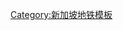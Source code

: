 {{鐵道路線|
| 模板名稱 =新加坡地鐵環線
| 名稱 = [[新加坡地鐵]][[新加坡地铁环线|环线]]
| 代表色 = #{{SMRT color|CC}}
| Logo = 
| 背景顏色 = #FFFFFF
| 車站列表 = [[多美歌地铁站|多美歌]] - [[百胜地铁站|百胜]] - [[滨海中心地铁站|滨海中心]] - [[宝门廊地铁站|宝门廊]] - [[尼诰大道地铁站|尼诰大道]] - [[体育场地铁站|体育场]] - [[蒙巴登地铁站|蒙巴登]] - [[达科达地铁站|达科达]] - [[巴耶利峇地铁站|巴耶利峇]] - [[麦波申地铁站|麦波申]] - [[大成地铁站|大成]] - [[巴特礼地铁站|巴特礼]] - [[实龙岗地铁站|实龙岗]] - [[罗弄泉地铁站|罗弄泉]] - [[碧山地铁站|碧山]] - [[玛丽蒙地铁站|玛丽蒙]] - [[加利谷地铁站|加利谷]] - ''[[武吉布朗地铁站|<font color="#888888">武吉布朗</font>]]'' - [[植物园地铁站 (新加坡)|植物园]] - [[花拉路地铁站|花拉路]] - [[荷兰村地铁站|荷兰村]] - [[波那维斯达地铁站|波那维斯达]] - [[纬壹地铁站|纬壹]] - [[肯特岗地铁站|肯特岗]] - [[虎豹别墅地铁站|虎豹别墅]] - [[巴西班让地铁站|巴西班让]] - [[拉柏多公园地铁站|拉柏多公园]] - [[直落布兰雅地铁站|直落布兰雅]] - [[港灣地鐵站|港湾]]

濱海灣支線：[[宝门廊地铁站|宝门廊]] - [[海湾舫地铁站|海湾舫]] - [[滨海湾地铁站|滨海湾]]

第六期：[[港湾地铁站|港湾]] - ''[[吉宝地铁站|<font color="#888888">吉宝</font>]]'' - ''[[广东民地铁站|<font color="#888888">广东民</font>]]'' - ''[[爱德华太子路地铁站|<font color="#888888">爱德华太子路</font>]]'' - [[滨海湾地铁站|滨海湾]]
}}<noinclude>[[Category:新加坡地铁模板]]</noinclude>